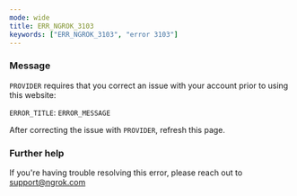 ```yaml
---
mode: wide
title: ERR_NGROK_3103
keywords: ["ERR_NGROK_3103", "error 3103"]
---
```



### Message

`PROVIDER` requires that you correct an issue with your account prior to using this website:

`ERROR_TITLE`: `ERROR_MESSAGE`

After correcting the issue with `PROVIDER`, refresh this page.

<ErrorDetails />

### Further help

If you're having trouble resolving this error, please reach out to [support@ngrok.com](mailto:support@ngrok.com?subject=Help%20with%20ERR_NGROK_3103)
